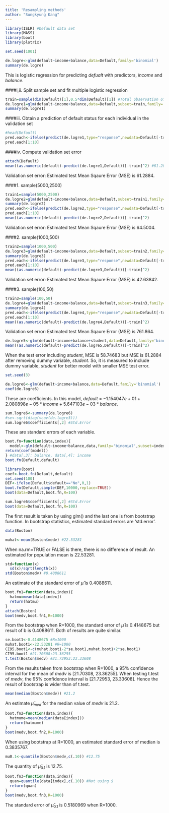 ```yaml
---
title: 'Resampling methods'
author: "Sungkyung Kang"
---
```


```r
library(ISLR) #Default data set
library(MASS)
library(boot)
library(plotrix)
```

```r
set.seed(1001)
```

```r
de.logre<-glm(default~income+balance,data=Default,family='binomial')
summary(de.logre)
```
This is logistic regression for predicting *defualt* with predictors, *income* and *balance*.

####i,ii. Split sample set and fit multiple logistic regression
```r
train=sample(dim(Default)[1],0.5*dim(Default)[1]) #Total observation of Default data set 
de.logre1=glm(default~income+balance,data=Default,subset=train,family='binomial') 
summary(de.logre1)
```

####iii. Obtain a prediction of default status for each individual in the validation set
```r
#head(Default)
pred.each<-ifelse(predict(de.logre1,type="response",newdata=Default[-train,])>0.5,"Yes","No")
pred.each[1:10]
```

####iv. Compute validation set error 
```r
attach(Default)
mean((as.numeric(default)-predict(de.logre1,Default))[-train]^2) #61.2884
```
Validation set error: Estimated test Mean Sqaure Error (MSE) is 61.2884.

####1. sample(5000,2500)
```r
train1=sample(5000,2500)
de.logre2=glm(default~income+balance,data=Default,subset=train1,family='binomial')
summary(de.logre2)
pred.each<-ifelse(predict(de.logre2,type="response",newdata=Default[-train,])>0.5,"Yes","No")
pred.each[1:10]
mean((as.numeric(default)-predict(de.logre2,Default))[-train]^2)
```
Validation set error: Estimated test Mean Sqaure Error (MSE) is 64.5004.

####2. sample(1000,500)
```r
train2=sample(1000,500)
de.logre3=glm(default~income+balance,data=Default,subset=train2,family='binomial')
summary(de.logre3)
pred.each<-ifelse(predict(de.logre3,type="response",newdata=Default[-train,])>0.5,"Yes","No")
pred.each[1:10]
mean((as.numeric(default)-predict(de.logre3,Default))[-train]^2)
```
Validation set error: Estimated test Mean Sqaure Error (MSE) is 42.63842.

####3. sample(100,50)
```r
train3=sample(100,50)
de.logre4=glm(default~income+balance,data=Default,subset=train3,family='binomial')
summary(de.logre4)
pred.each<-ifelse(predict(de.logre4,type="response",newdata=Default[-train,])>0.5,"Yes","No")
pred.each[1:10]
mean((as.numeric(default)-predict(de.logre4,Default))[-train]^2)
```
Validation set error: Estimated test Mean Sqaure Error (MSE) is 761.864.

```r
de.logre5<-glm(default~income+balance+student,data=Default,family='binomial') #Include student
mean((as.numeric(default)-predict(de.logre5,Default))[-train]^2)
```
When the test error including *student*, MSE is 58.74683 but MSE is 61.2884 after removing dummy variable, 
*student*. So, it is measured to include dummy variable, *student* for better model with smaller MSE test 
error. 

```r
set.seed(3)
```

```r
de.logre6<-glm(default~income+balance,data=Default,family='binomial')
coef(de.logre6)
```
These are coefficients.
In this model, $default$ = $-1.154047e+01+2.080898e-05*income+5.647103e-03*balance$. 

```r
sum.logre6<-summary(de.logre6)
#se<-sqrt(diag(vcov(de.logre3))) 
sum.logre6$coefficients[,2] #Std.Error
```
These are standard errors of each variable.

```r
boot.fn=function(data,index){
  model<-glm(default~income+balance,data,family='binomial',subset=index)
return(coef(model))
} #data[,3]: balance, data[,4]: income
boot.fn(Default,default)  
```

```r
library(boot)
coef<-boot.fn(Default,default) 
set.seed(100)
DEF<-ifelse(Default$default=="No",0,1)
boot.fn(Default,sample(DEF,10000,replace=TRUE))
boot(data=Default,boot.fn,R=100) 
```

```r
sum.logre6$coefficients[,2] #Std.Error
boot(data=Default,boot.fn,R=100)
```
The first result is taken by using glm() and the last one is from bootstrap function. 
In bootstrap statistics, estimated standard errors are 'std.error'.

```r
data(Boston)
```

```r
muhat<-mean(Boston$medv) #22.53281 
```
When na.rm=TRUE or FALSE is there, there is no difference of result. An estimated for population mean 
is 22.53281.

```r
std=function(x)
  sd(x)/sqrt(length(x))
std(Boston$medv) #0.4088611
```
An estimate of the standard error of $\hat\mu$ is 0.4088611.

```r
boot.fn1=function(data,index){
  hatmu=mean(data[index])
  return(hatmu)
}
attach(Boston)
boot(medv,boot.fn1,R=1000)
```
From the bootstrap when R=1000, the standard error of 
$\hat\mu$ is 0.4148675 but result of b is 0.4088611. Both of results are quite similar. 

```r
se.boot1<-0.4148675 #R=1000
muhat.boot1<-22.53281 #R=1000
CI95.boot1<-c(muhat.boot1-2*se.boot1,muhat.boot1+2*se.boot1)
CI95.boot1 #21.70308:23.36255
t.test(Boston$medv) #21.72953:23.33608
```
From the results taken from bootstrap when R=1000, a 95% confidence interval 
for the mean of *medv* is [21.70308, 23.36255]. When testing t.test of *medv*, 
the 95% confidence interval is [21.72953, 23.33608]. Hence the result of bootstrap 
is wider than of t.test. 

```r
mean(median(Boston$medv)) #21.2
```
An estimate $\hat\mu_{med}$ for the median value of *medv* is 21.2.

```r
boot.fn2=function(data,index){
  hatmume=mean(median(data[index]))
  return(hatmume)
}
boot(medv,boot.fn2,R=1000)
```
When using bootstrap at R=1000, an estimated standard error of median is 0.3835767.

```r
mu0.1<-quantile(Boston$medv,c(.10)) #12.75 
```
The quantity of $\hat\mu_{0.1}$ is 12.75.

```r
boot.fn3=function(data,index){
  quan=quantile(data[index],c(.10)) #Not using $
  return(quan)
}
boot(medv,boot.fn3,R=1000)
```
The standard error of $\hat\mu_{0.1}$ is 0.5180969 when R=1000.

